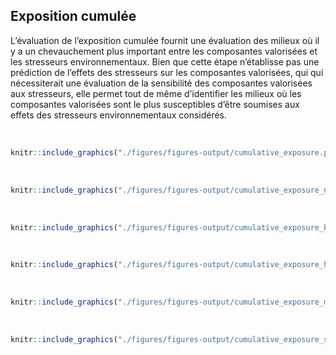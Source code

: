 ## Exposition cumulée

L'évaluation de l'exposition cumulée fournit une évaluation des milieux
où il y a un chevauchement plus important entre les composantes valorisées
et les stresseurs environnementaux. Bien que cette étape n'établisse pas une
prédiction de l'effets des stresseurs sur les composantes valorisées, qui
qui nécessiterait une évaluation de la sensibilité des composantes valorisées
aux stresseurs, elle permet tout de même d'identifier les milieux où les
composantes valorisées sont le plus susceptibles d'être soumises aux effets
des stresseurs environnementaux considérés.

<br/>

```r
knitr::include_graphics("./figures/figures-output/cumulative_exposure.png")
```

<br/>

```r
knitr::include_graphics("./figures/figures-output/cumulative_exposure_norm.png")
```

<br/>

```r
knitr::include_graphics("./figures/figures-output/cumulative_exposure_berge.png")
```

<br/>

```r
knitr::include_graphics("./figures/figures-output/cumulative_exposure_habitat.png")
```

<br/>

```r
knitr::include_graphics("./figures/figures-output/cumulative_exposure_mammiferes_marins.png")
```

<br/>

```r
knitr::include_graphics("./figures/figures-output/cumulative_exposure_site.png")
```

<br/>
